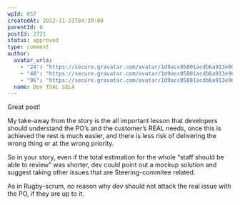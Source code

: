 ```yaml
---
wpId: 657
createdAt: 2012-11-23T04:30:00
parentId: 0
postId: 2721
status: approved
type: comment
author:
  avatar_urls:
    - "24": "https://secure.gravatar.com/avatar/1d9acc05801acdb6a913e908adfe6bc1?s=24&d=mm&r=g"
    - "48": "https://secure.gravatar.com/avatar/1d9acc05801acdb6a913e908adfe6bc1?s=48&d=mm&r=g"
    - "96": "https://secure.gravatar.com/avatar/1d9acc05801acdb6a913e908adfe6bc1?s=96&d=mm&r=g"
  name: Dov TSAL SELA
---
```


Great post!

My take-away from the story is the all important lesson that developers should understand the PO’s and the customer’s REAL needs, once this is achieved the rest is much easier, and there is less risk of delivering the wrong thing or at the wrong priority.

So in your story, even if the total estimation for the whole “staff should be able to review” was shorter, dev could point out a mockup solution and suggest taking other issues that are Steering-commitee related.

As in Rugby-scrum, no reason why dev should not attack the real issue with the PO, if they are up to it.